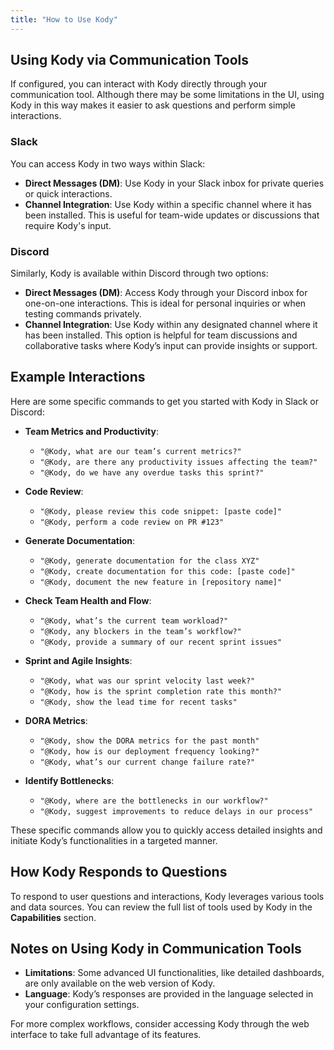 ```yaml
---
title: "How to Use Kody"
---
```


## Using Kody via Communication Tools

If configured, you can interact with Kody directly through your communication tool. Although there may be some limitations in the UI, using Kody in this way makes it easier to ask questions and perform simple interactions.

### Slack

You can access Kody in two ways within Slack:

- **Direct Messages (DM)**: Use Kody in your Slack inbox for private queries or quick interactions.
- **Channel Integration**: Use Kody within a specific channel where it has been installed. This is useful for team-wide updates or discussions that require Kody's input.

### Discord

Similarly, Kody is available within Discord through two options:

- **Direct Messages (DM)**: Access Kody through your Discord inbox for one-on-one interactions. This is ideal for personal inquiries or when testing commands privately.
- **Channel Integration**: Use Kody within any designated channel where it has been installed. This option is helpful for team discussions and collaborative tasks where Kody’s input can provide insights or support.

## Example Interactions

Here are some specific commands to get you started with Kody in Slack or Discord:

- **Team Metrics and Productivity**:

  - `"@Kody, what are our team’s current metrics?"`
  - `"@Kody, are there any productivity issues affecting the team?"`
  - `"@Kody, do we have any overdue tasks this sprint?"`

- **Code Review**:

  - `"@Kody, please review this code snippet: [paste code]"`
  - `"@Kody, perform a code review on PR #123"`

- **Generate Documentation**:

  - `"@Kody, generate documentation for the class XYZ"`
  - `"@Kody, create documentation for this code: [paste code]"`
  - `"@Kody, document the new feature in [repository name]"`

- **Check Team Health and Flow**:

  - `"@Kody, what’s the current team workload?"`
  - `"@Kody, any blockers in the team’s workflow?"`
  - `"@Kody, provide a summary of our recent sprint issues"`

- **Sprint and Agile Insights**:

  - `"@Kody, what was our sprint velocity last week?"`
  - `"@Kody, how is the sprint completion rate this month?"`
  - `"@Kody, show the lead time for recent tasks"`

- **DORA Metrics**:

  - `"@Kody, show the DORA metrics for the past month"`
  - `"@Kody, how is our deployment frequency looking?"`
  - `"@Kody, what’s our current change failure rate?"`

- **Identify Bottlenecks**:
  - `"@Kody, where are the bottlenecks in our workflow?"`
  - `"@Kody, suggest improvements to reduce delays in our process"`

These specific commands allow you to quickly access detailed insights and initiate Kody’s functionalities in a targeted manner.

## How Kody Responds to Questions

To respond to user questions and interactions, Kody leverages various tools and data sources. You can review the full list of tools used by Kody in the **Capabilities** section.

## Notes on Using Kody in Communication Tools

- **Limitations**: Some advanced UI functionalities, like detailed dashboards, are only available on the web version of Kody.
- **Language**: Kody’s responses are provided in the language selected in your configuration settings.

For more complex workflows, consider accessing Kody through the web interface to take full advantage of its features.

